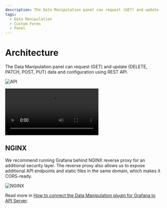 ```yaml
---
description: The Data Manipulation panel can request (GET) and update (POST/PUT) data and configuration using REST API.
tags:
  - Data Manipulation
  - Custom Forms
  - Panel
---
```



# Architecture

The Data Manipulation panel can request (GET) and update (DELETE, PATCH, POST, PUT) data and configuration using REST API.

![API](img/form-api.png)

<Video
  src="https://www.youtube.com/embed/SHN2S-dRIEM"
  title="How to Manipulate Data using Grafana dashboard."
/>

## NGINX

We recommend running Grafana behind NGINX reverse proxy for an additional security layer. The reverse proxy also allows us to expose additional API endpoints and static files in the same domain, which makes it CORS-ready.

![NGINX](img/form-nginx-api.png)

Read more in [How to connect the Data Manipulation plugin for Grafana to API Server](/blog/how-to-connect-the-data-manipulation-plugin-for-grafana-to-api-server-1abe5f60c904).
